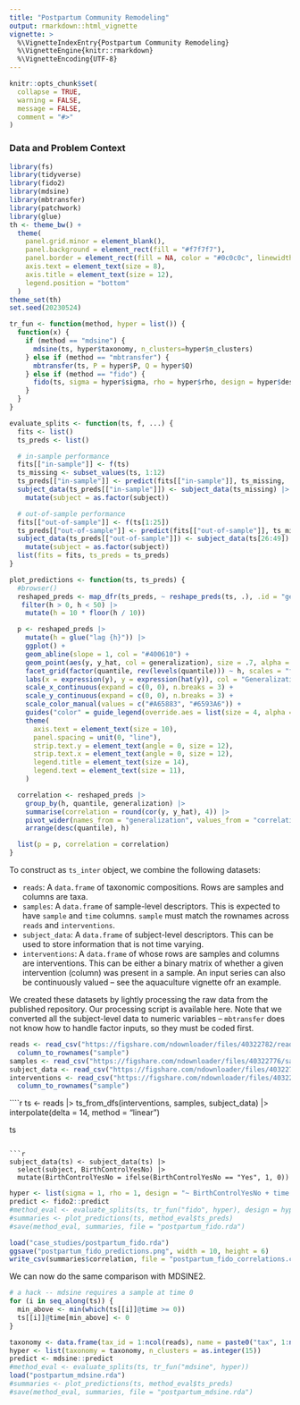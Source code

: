 ```yaml
---
title: "Postpartum Community Remodeling"
output: rmarkdown::html_vignette
vignette: >
  %\VignetteIndexEntry{Postpartum Community Remodeling}
  %\VignetteEngine{knitr::rmarkdown}
  %\VignetteEncoding{UTF-8}
---
```


```r
knitr::opts_chunk$set(
  collapse = TRUE,
  warning = FALSE,
  message = FALSE,
  comment = "#>"
)
```

### Data and Problem Context

```r
library(fs)
library(tidyverse)
library(fido2)
library(mdsine)
library(mbtransfer)
library(patchwork)
library(glue)
th <- theme_bw() +
  theme(
    panel.grid.minor = element_blank(),
    panel.background = element_rect(fill = "#f7f7f7"),
    panel.border = element_rect(fill = NA, color = "#0c0c0c", linewidth = 0.6),
    axis.text = element_text(size = 8),
    axis.title = element_text(size = 12),
    legend.position = "bottom"
  )
theme_set(th)
set.seed(20230524)
```

```r
tr_fun <- function(method, hyper = list()) {
  function(x) {
    if (method == "mdsine") {
      mdsine(ts, hyper$taxonomy, n_clusters=hyper$n_clusters)
    } else if (method == "mbtransfer") {
      mbtransfer(ts, P = hyper$P, Q = hyper$Q)
    } else if (method == "fido") {
      fido(ts, sigma = hyper$sigma, rho = hyper$rho, design = hyper$design)
    }
  }
}

evaluate_splits <- function(ts, f, ...) {
  fits <- list()
  ts_preds <- list()

  # in-sample performance
  fits[["in-sample"]] <- f(ts)
  ts_missing <- subset_values(ts, 1:12)
  ts_preds[["in-sample"]] <- predict(fits[["in-sample"]], ts_missing, ...)
  subject_data(ts_preds[["in-sample"]]) <- subject_data(ts_missing) |>
    mutate(subject = as.factor(subject))

  # out-of-sample performance
  fits[["out-of-sample"]] <- f(ts[1:25])
  ts_preds[["out-of-sample"]] <- predict(fits[["out-of-sample"]], ts_missing[26:49], ...)
  subject_data(ts_preds[["out-of-sample"]]) <- subject_data(ts[26:49]) |>
    mutate(subject = as.factor(subject))
  list(fits = fits, ts_preds = ts_preds)
}

plot_predictions <- function(ts, ts_preds) {
  #browser()
  reshaped_preds <- map_dfr(ts_preds, ~ reshape_preds(ts, .), .id = "generalization") |>
   filter(h > 0, h < 50) |>
    mutate(h = 10 * floor(h / 10))

  p <- reshaped_preds |>
    mutate(h = glue("lag {h}")) |>
    ggplot() +
    geom_abline(slope = 1, col = "#400610") +
    geom_point(aes(y, y_hat, col = generalization), size = .7, alpha = .6) +
    facet_grid(factor(quantile, rev(levels(quantile))) ~ h, scales = "free_y") +
    labs(x = expression(y), y = expression(hat(y)), col = "Generalization") +
    scale_x_continuous(expand = c(0, 0), n.breaks = 3) +
    scale_y_continuous(expand = c(0, 0), n.breaks = 3) +
    scale_color_manual(values = c("#A65883", "#6593A6")) +
    guides("color" = guide_legend(override.aes = list(size = 4, alpha = 1))) +
    theme(
      axis.text = element_text(size = 10),
      panel.spacing = unit(0, "line"),
      strip.text.y = element_text(angle = 0, size = 12),
      strip.text.x = element_text(angle = 0, size = 12),
      legend.title = element_text(size = 14),
      legend.text = element_text(size = 11),
    )

  correlation <- reshaped_preds |>
    group_by(h, quantile, generalization) |>
    summarise(correlation = round(cor(y, y_hat), 4)) |>
    pivot_wider(names_from = "generalization", values_from = "correlation") |>
    arrange(desc(quantile), h)

  list(p = p, correlation = correlation)
}
```

To construct as `ts_inter` object, we combine the following datasets:

* `reads`: A `data.frame` of taxonomic compositions. Rows are samples and columns
are taxa.
* `samples`: A `data.frame` of sample-level descriptors. This is expected to have
`sample` and `time` columns. `sample` must match the rownames across `reads` and
`interventions`.
* `subject_data`: A `data.frame` of subject-level descriptors. This can be used
to store information that is not time varying.
* `interventions`: A `data.frame` of whose  rows are samples and columns are
interventions. This can be either a binary matrix of whether a given
intervention (column) was present in a sample. An input series can
also be continuously valued -- see the aquaculture vignette ofr an example.

We created these datasets by lightly processing the raw data from the published
repository. Our processing script is available here. Note that we converted all
the subject-level data to numeric variables -- `mbtransfer` does not know how to
handle factor inputs, so they must be coded first.

```r
reads <- read_csv("https://figshare.com/ndownloader/files/40322782/reads.csv") |>
  column_to_rownames("sample")
samples <- read_csv("https://figshare.com/ndownloader/files/40322776/samples.csv")
subject_data <- read_csv("https://figshare.com/ndownloader/files/40322773/subject.csv")
interventions <- read_csv("https://figshare.com/ndownloader/files/40322770/interventions.csv") |>
  column_to_rownames("sample")
```

````r
ts <- reads |>
  ts_from_dfs(interventions, samples, subject_data) |>
  interpolate(delta = 14, method = "linear")

ts
```

```r
subject_data(ts) <- subject_data(ts) |>
  select(subject, BirthControlYesNo) |>
  mutate(BirthControlYesNo = ifelse(BirthControlYesNo == "Yes", 1, 0))
```

```r
hyper <- list(sigma = 1, rho = 1, design = "~ BirthControlYesNo + time + subject")
predict <- fido2::predict
#method_eval <- evaluate_splits(ts, tr_fun("fido", hyper), design = hyper$design)
#summaries <- plot_predictions(ts, method_eval$ts_preds)
#save(method_eval, summaries, file = "postpartum_fido.rda")
```

```r
load("case_studies/postpartum_fido.rda")
ggsave("postpartum_fido_predictions.png", width = 10, height = 6)
write_csv(summaries$correlation, file = "postpartum_fido_correlations.csv")
```

We can now do the same comparison with MDSINE2.

```r
# a hack -- mdsine requires a sample at time 0
for (i in seq_along(ts)) {
  min_above <- min(which(ts[[i]]@time >= 0))
  ts[[i]]@time[min_above] <- 0
}

taxonomy <- data.frame(tax_id = 1:ncol(reads), name = paste0("tax", 1:ncol(reads)), kingdom = "bacteria", phylum = NA, class = NA, order = NA, family = NA, genus = NA, species = NA, sequence = NA)
hyper <- list(taxonomy = taxonomy, n_clusters = as.integer(15))
predict <- mdsine::predict
#method_eval <- evaluate_splits(ts, tr_fun("mdsine", hyper))
load("postpartum_mdsine.rda")
#summaries <- plot_predictions(ts, method_eval$ts_preds)
#save(method_eval, summaries, file = "postpartum_mdsine.rda")
```